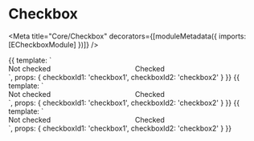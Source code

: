 

# Checkbox

<Meta title="Core/Checkbox" decorators={[moduleMetadata({ imports: [ECheckboxModule] })]} />

<Props of={ECheckbox} />

<Preview>
    <Story name="default" height="80px">
        {{
            template: `
                <div style="display: flex;">
                    <e-checkbox style="width: 50%;" [inputId]="checkboxId1">Not checked</e-checkbox>
                    <e-checkbox style="width: 50%;" [inputId]="checkboxId2" [checked]="true">Checked</e-checkbox>
                </div>
            `,
            props: {
                checkboxId1: 'checkbox1',
                checkboxId2: 'checkbox2'
            }
        }}
    </Story>
</Preview>

<Preview>
    <Story name="readonly" height="80px">
        {{
            template: `
                <div style="display: flex;">
                    <e-checkbox [readonly]="true" style="width: 50%;" [inputId]="checkboxId1">Not checked</e-checkbox>
                    <e-checkbox [readonly]="true" style="width: 50%;" [inputId]="checkboxId2" [checked]="true">Checked</e-checkbox>
                </div>
            `,
            props: {
                checkboxId1: 'checkbox1',
                checkboxId2: 'checkbox2'
            }
        }}
    </Story>
</Preview>

<Preview>
    <Story name="disabled" height="80px">
        {{
            template: `
                <div style="display: flex;">
                    <e-checkbox [disabled]="true" style="width: 50%;" [inputId]="checkboxId1">Not checked</e-checkbox>
                    <e-checkbox [disabled]="true" style="width: 50%;" [inputId]="checkboxId2" [checked]="true">Checked</e-checkbox>
                </div>
            `,
            props: {
                checkboxId1: 'checkbox1',
                checkboxId2: 'checkbox2'
            }
        }}
    </Story>
</Preview>
